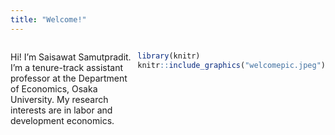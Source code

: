 ```yaml
---
title: "Welcome!"
---
```


:::: {style="display: grid; grid-template-columns: 1fr 1fr; grid-column-gap: 10px;"}

::: {}
Hi! I'm Saisawat Samutpradit. I'm a tenure-track assistant professor at the Department of Economics, Osaka University. My research interests are in labor and development economics. 
\
\
\

<!-- ### `r fontawesome::fa("bullhorn")` News -->
<!-- I'm joining CREPE as a postdoctoral researcher from May 2023! -->
:::

::: {}
```r
library(knitr)
knitr::include_graphics("welcomepic.jpeg")
```
:::

::::
